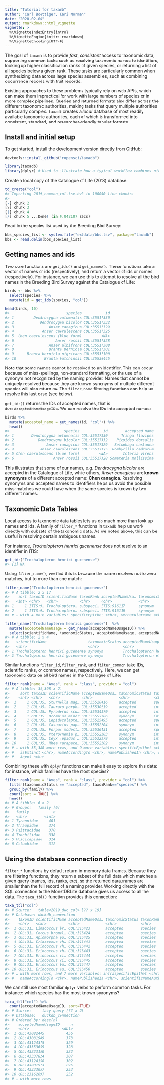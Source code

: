 ```yaml
---
title: "Tutorial for taxadb"
author: "Carl Boettiger, Kari Norman"
date: "2020-02-06"
output: rmarkdown::html_vignette
vignette: >
  %\VignetteIndexEntry{intro}
  %\VignetteEngine{knitr::rmarkdown}
  %\VignetteEncoding{UTF-8}
---
```





The goal of `taxadb` is to provide *fast*, *consistent* access to taxonomic data, supporting common tasks such as resolving taxonomic names to identifiers, looking up higher classification ranks of given species, or returning a list of all species below a given rank. These tasks are particularly common when synthesizing data across large species assemblies, such as combining occurrence records with trait records. 

Existing approaches to these problems typically rely on web APIs, which can make them impractical for work with large numbers of species or in more complex pipelines.  Queries and returned formats also differ across the different taxonomic authorities, making tasks that query multiple authorities particularly complex. `taxadb` creates a *local* database of most readily available taxonomic authorities, each of which is transformed into consistent, standard, and researcher-friendly tabular formats.  


## Install and initial setup

To get started, install the development version directly from GitHub:


```r
devtools::install_github("ropensci/taxadb")
```



```r
library(taxadb)
library(dplyr) # Used to illustrate how a typical workflow combines nicely with `dplyr`
```

Create a local copy of the Catalogue of Life (2018) database: 


```r
td_create("col")
#> Importing 2019_common_col.tsv.bz2 in 100000 line chunks:
#> [-] chunk 2[\] chunk 3[|] chunk 4[/] chunk 5	...Done! (in 9.042107 secs)
```


Read in the species list used by the Breeding Bird Survey:


```r
bbs_species_list <- system.file("extdata/bbs.tsv", package="taxadb")
bbs <- read.delim(bbs_species_list)
```

## Getting names and ids

Two core functions are `get_ids()` and `get_names()`.  These functions take a vector of names or ids (respectively), and return a vector of ids or names (respectively).  For instance, we can use this to attempt to resolve all the bird names in the Breeding Bird Survey against the Catalogue of Life:



```r
birds <- bbs %>% 
  select(species) %>% 
  mutate(id = get_ids(species, "col"))

head(birds, 10)
#>                          species           id
#> 1         Dendrocygna autumnalis COL:35517330
#> 2            Dendrocygna bicolor COL:35517332
#> 3                Anser canagicus COL:35517329
#> 4             Anser caerulescens COL:35517325
#> 5  Chen caerulescens (blue form)         <NA>
#> 6                   Anser rossii COL:35517328
#> 7                Anser albifrons COL:35517308
#> 8                Branta bernicla COL:35517301
#> 9      Branta bernicla nigricans COL:35537100
#> 10             Branta hutchinsii COL:35536445
```

Note that some names cannot be resolved to an identifier.  This can occur because of miss-spellings, non-standard formatting, or the use of a synonym not recognized by the naming provider.  Names that cannot be uniquely resolved because they are known synonyms of multiple different species will also return `NA`.  The `filter_name` filtering functions can help us resolve this last case (see below).

`get_ids()` returns the IDs of accepted names, that is `dwc:AcceptedNameUsageID`s.  We can resolve the IDs into accepted names:



```r
birds %>% 
  mutate(accepted_name = get_names(id, "col")) %>% 
  head()
#>                         species           id        accepted_name
#> 1        Dendrocygna autumnalis COL:35517330      Tringa flavipes
#> 2           Dendrocygna bicolor COL:35517332    Picoides dorsalis
#> 3               Anser canagicus COL:35517329   Setophaga castanea
#> 4            Anser caerulescens COL:35517325  Bombycilla cedrorum
#> 5 Chen caerulescens (blue form)         <NA>       Icteria virens
#> 6                  Anser rossii COL:35517328 Somateria mollissima
```

This illustrates that some of our names, e.g. *Dendrocygna bicolor* are accepted in the Catalogue of Life, while others, *Anser canagicus* are **known synonyms** of a different accepted name: **Chen canagica**.  Resolving synonyms and accepted names to identifiers helps us avoid the possible miss-matches we could have when the same species is known by two different names.


## Taxonomic Data Tables

Local access to taxonomic data tables lets us do much more than look up names and ids.  A family of `filter_*` functions in `taxadb` help us work directly with subsets of the taxonomic data.  As we noted above, this can be useful in resolving certain ambiguous names.  

For instance, *Trochalopteron henrici gucenense* does not resolve to an identifier in ITIS:


```r
get_ids("Trochalopteron henrici gucenense") 
#> [1] NA
```

Using `filter_name()`, we find this is because the name resolves not to zero matches, but to more than one match:


```r
filter_name("Trochalopteron henrici gucenense") 
#> # A tibble: 2 x 17
#>    sort taxonID scientificName taxonRank acceptedNameUsa… taxonomicStatus update_date kingdom phylum class order family genus
#>   <int> <chr>   <chr>          <chr>     <chr>            <chr>           <chr>       <chr>   <chr>  <chr> <chr> <chr>  <chr>
#> 1     1 ITIS:9… Trochaloptero… subspeci… ITIS:916117      synonym         <NA>        Animal… Chord… Aves  Pass… Leiot… Troc…
#> 2     1 ITIS:9… Trochaloptero… subspeci… ITIS:916116      synonym         <NA>        Animal… Chord… Aves  Pass… Leiot… Troc…
#> # … with 4 more variables: specificEpithet <chr>, vernacularName <chr>, infraspecificEpithet <chr>, input <chr>
```



```r
filter_name("Trochalopteron henrici gucenense")  %>%
  mutate(acceptedNameUsage = get_names(acceptedNameUsageID)) %>% 
  select(scientificName, taxonomicStatus, acceptedNameUsage, acceptedNameUsageID)
#> # A tibble: 2 x 4
#>   scientificName                   taxonomicStatus acceptedNameUsage       acceptedNameUsageID
#>   <chr>                            <chr>           <chr>                   <chr>              
#> 1 Trochalopteron henrici gucenense synonym         Trochalopteron henrici  ITIS:916117        
#> 2 Trochalopteron henrici gucenense synonym         Trochalopteron elliotii ITIS:916116
```


Similar functions `filter_id`, `filter_rank`, and `filter_common` take IDs, scientific ranks, or common names, respectively.  Here, we can get taxonomic data on all bird names in the Catalogue of Life:



```r
filter_rank(name = "Aves", rank = "class", provider = "col")
#> # A tibble: 35,398 x 21
#>     sort taxonID scientificName acceptedNameUsa… taxonomicStatus taxonRank kingdom phylum class order family genus
#>    <int> <chr>   <chr>          <chr>            <chr>           <chr>     <chr>   <chr>  <chr> <chr> <chr>  <chr>
#>  1     1 COL:35… Sturnella mag… COL:35520416     accepted        species   Animal… Chord… Aves  Pass… Icter… Stur…
#>  2     1 COL:35… Tauraco porph… COL:35530219     accepted        infraspe… Animal… Chord… Aves  Muso… Musop… Taur…
#>  3     1 COL:35… Pyroderus scu… COL:35534370     accepted        infraspe… Animal… Chord… Aves  Pass… Cotin… Pyro…
#>  4     1 COL:35… Dromaius minor COL:35552206     synonym         infraspe… Animal… Chord… Aves  Casu… Droma… Drom…
#>  5     1 COL:35… Lepidocolapte… COL:35525495     accepted        species   Animal… Chord… Aves  Pass… Furna… Lepi…
#>  6     1 COL:35… Casuarius pap… COL:35552204     synonym         infraspe… Animal… Chord… Aves  Casu… Casua… Casu…
#>  7     1 COL:35… Forpus modest… COL:35536431     accepted        species   Animal… Chord… Aves  Psit… Psitt… Forp…
#>  8     1 COL:35… Pterocnemia p… COL:35552203     synonym         infraspe… Animal… Chord… Aves  Rhei… Rheid… Rhea 
#>  9     1 COL:35… Ceyx lepidus … COL:35532279     accepted        infraspe… Animal… Chord… Aves  Cora… Alced… Ceyx 
#> 10     1 COL:35… Rhea tarapace… COL:35552202     synonym         infraspe… Animal… Chord… Aves  Rhei… Rheid… Rhea 
#> # … with 35,388 more rows, and 9 more variables: specificEpithet <chr>, infraspecificEpithet <chr>, taxonConceptID <chr>,
#> #   isExtinct <chr>, nameAccordingTo <chr>, namePublishedIn <chr>, scientificNameAuthorship <chr>, vernacularName <chr>,
#> #   input <chr>
```

Combining these with `dplyr` functions can make it easy to explore this data: for instance, which families have the most species?



```r
filter_rank(name = "Aves", rank = "class", provider = "col") %>%
  filter(taxonomicStatus == "accepted", taxonRank=="species") %>% 
  group_by(family) %>%
  count(sort = TRUE) %>% 
  head()
#> # A tibble: 6 x 2
#> # Groups:   family [6]
#>   family           n
#>   <chr>        <int>
#> 1 Tyrannidae     401
#> 2 Thraupidae     374
#> 3 Psittacidae    370
#> 4 Trochilidae    338
#> 5 Muscicapidae   314
#> 6 Columbidae     312
```

## Using the database connection directly

`filter_*` functions by default return in-memory data frames.  Because they are filtering functions, they return a subset of the full data which matches a given query (names, ids, ranks, etc), so the returned data.frames are smaller than the full record of a naming provider.  Working directly with the SQL connection to the MonetDBLite database gives us access to all the data. The `taxa_tbl()` function provides this connection:


```r
taxa_tbl("col")
#> # Source:   table<2019_dwc_col> [?? x 19]
#> # Database: duckdb_connection
#>    taxonID scientificName acceptedNameUsa… taxonomicStatus taxonRank kingdom phylum class order family genus specificEpithet
#>    <chr>   <chr>          <chr>            <chr>           <chr>     <chr>   <chr>  <chr> <chr> <chr>  <chr> <chr>          
#>  1 COL:31… Limacoccus br… COL:316423       accepted        species   Animal… Arthr… Inse… Hemi… Beeso… Lima… brasiliensis   
#>  2 COL:31… Coccus bromel… COL:316424       accepted        species   Animal… Arthr… Inse… Hemi… Cocci… Cocc… bromeliae      
#>  3 COL:31… Apiomorpha po… COL:316425       accepted        species   Animal… Arthr… Inse… Hemi… Erioc… Apio… pomaphora      
#>  4 COL:31… Eriococcus ch… COL:316441       accepted        species   Animal… Arthr… Inse… Hemi… Erioc… Erio… chaoticus      
#>  5 COL:31… Eriococcus ch… COL:316442       accepted        species   Animal… Arthr… Inse… Hemi… Erioc… Erio… chathamensis   
#>  6 COL:31… Eriococcus ch… COL:316443       accepted        species   Animal… Arthr… Inse… Hemi… Erioc… Erio… chilensis      
#>  7 COL:31… Eriococcus ci… COL:316444       accepted        species   Animal… Arthr… Inse… Hemi… Erioc… Erio… cingulatus     
#>  8 COL:31… Eriococcus ci… COL:316445       accepted        species   Animal… Arthr… Inse… Hemi… Erioc… Erio… cistacearum    
#>  9 COL:31… Eriococcus bu… COL:316447       accepted        species   Animal… Arthr… Inse… Hemi… Erioc… Erio… busariae       
#> 10 COL:31… Eriococcus au… COL:316450       accepted        species   Animal… Arthr… Inse… Hemi… Erioc… Erio… australis      
#> # … with more rows, and 7 more variables: infraspecificEpithet <chr>, taxonConceptID <chr>, isExtinct <chr>,
#> #   nameAccordingTo <chr>, namePublishedIn <chr>, scientificNameAuthorship <chr>, vernacularName <chr>
```

We can still use most familiar `dplyr` verbs to perform common tasks.  For instance: which species has the most known synonyms?


```r
taxa_tbl("col") %>% 
  count(acceptedNameUsageID, sort=TRUE)
#> # Source:     lazy query [?? x 2]
#> # Database:   duckdb_connection
#> # Ordered by: desc(n)
#>    acceptedNameUsageID     n
#>    <chr>               <dbl>
#>  1 COL:43082445          456
#>  2 COL:43081989          373
#>  3 COL:43124375          329
#>  4 COL:43353659          328
#>  5 COL:43223150          322
#>  6 COL:43337824          307
#>  7 COL:43124158          302
#>  8 COL:43081973          296
#>  9 COL:43333057          253
#> 10 COL:23162697          252
#> # … with more rows
```

